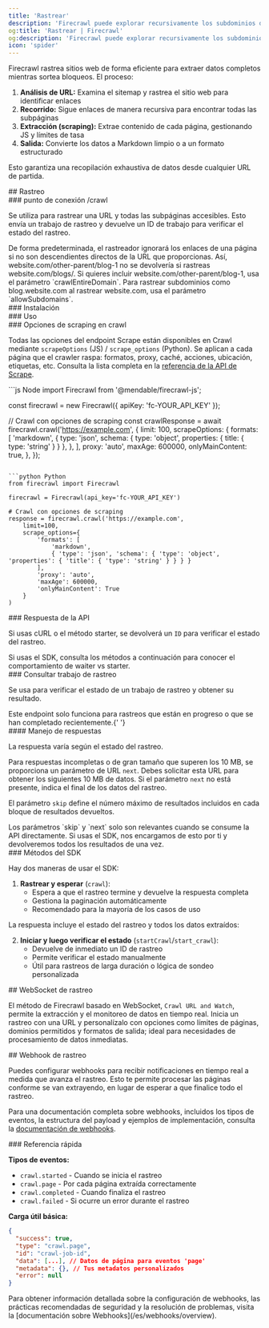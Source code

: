 ```yaml
---
title: 'Rastrear'
description: 'Firecrawl puede explorar recursivamente los subdominios de una URL y recopilar su contenido'
og:title: 'Rastrear | Firecrawl'
og:description: 'Firecrawl puede explorar recursivamente los subdominios de una URL y recopilar su contenido'
icon: 'spider'
---
```



Firecrawl rastrea sitios web de forma eficiente para extraer datos completos mientras sortea bloqueos. El proceso:

1. **Análisis de URL:** Examina el sitemap y rastrea el sitio web para identificar enlaces
2. **Recorrido:** Sigue enlaces de manera recursiva para encontrar todas las subpáginas
3. **Extracción (scraping):** Extrae contenido de cada página, gestionando JS y límites de tasa
4. **Salida:** Convierte los datos a Markdown limpio o a un formato estructurado

Esto garantiza una recopilación exhaustiva de datos desde cualquier URL de partida.

<div id="crawling">
  ## Rastreo
</div>

<div id="crawl-endpoint">
  ### punto de conexión /crawl
</div>

Se utiliza para rastrear una URL y todas las subpáginas accesibles. Esto envía un trabajo de rastreo y devuelve un ID de trabajo para verificar el estado del rastreo.

<Warning>
  De forma predeterminada, el rastreador ignorará los enlaces de una página si no son
  descendientes directos de la URL que proporcionas. Así, website.com/other-parent/blog-1 no se
  devolvería si rastreas website.com/blogs/. Si quieres incluir
  website.com/other-parent/blog-1, usa el parámetro `crawlEntireDomain`. Para
  rastrear subdominios como blog.website.com al rastrear website.com, usa el
  parámetro `allowSubdomains`.
</Warning>

<div id="installation">
  ### Instalación
</div>

<CodeGroup>
  <InstallationPython />

  <InstallationNode />
</CodeGroup>

<div id="usage">
  ### Uso
</div>

<CodeGroup>
  <CrawlPython />

  <CrawlNode />

  <CrawlCURL />
</CodeGroup>

<div id="scrape-options-in-crawl">
  ### Opciones de scraping en crawl
</div>

Todas las opciones del endpoint Scrape están disponibles en Crawl mediante `scrapeOptions` (JS) / `scrape_options` (Python). Se aplican a cada página que el crawler raspa: formatos, proxy, caché, acciones, ubicación, etiquetas, etc. Consulta la lista completa en la [referencia de la API de Scrape](https://docs.firecrawl.dev/api-reference/endpoint/scrape).

<CodeGroup>
  ```js Node
  import Firecrawl from '@mendable/firecrawl-js';

  const firecrawl = new Firecrawl({ apiKey: 'fc-YOUR_API_KEY' });

  // Crawl con opciones de scraping
  const crawlResponse = await firecrawl.crawl('https://example.com', {
    limit: 100,
    scrapeOptions: {
      formats: [
        'markdown',
        {
          type: 'json',
          schema: { type: 'object', properties: { title: { type: 'string' } } },
        },
      ],
      proxy: 'auto',
      maxAge: 600000,
      onlyMainContent: true,
    },
  });
  ```

  ```python Python
  from firecrawl import Firecrawl

  firecrawl = Firecrawl(api_key='fc-YOUR_API_KEY')

  # Crawl con opciones de scraping
  response = firecrawl.crawl('https://example.com',
      limit=100,
      scrape_options={
          'formats': [
              'markdown',
              { 'type': 'json', 'schema': { 'type': 'object', 'properties': { 'title': { 'type': 'string' } } } }
          ],
          'proxy': 'auto',
          'maxAge': 600000,
          'onlyMainContent': True
      }
  )
  ```
</CodeGroup>

<div id="api-response">
  ### Respuesta de la API
</div>

Si usas cURL o el método starter, se devolverá un `ID` para verificar el estado del rastreo.

<Note>
  Si usas el SDK, consulta los métodos a continuación para conocer el comportamiento de waiter vs starter.
</Note>

<StartCrawlOutput />

<div id="check-crawl-job">
  ### Consultar trabajo de rastreo
</div>

Se usa para verificar el estado de un trabajo de rastreo y obtener su resultado.

<Note>
  Este endpoint solo funciona para rastreos que están en progreso o que se han
  completado recientemente.{' '}
</Note>

<CodeGroup>
  <CheckCrawlJobPython />

  <CheckCrawlJobNode />

  <CheckCrawlJobCURL />
</CodeGroup>

<div id="response-handling">
  #### Manejo de respuestas
</div>

La respuesta varía según el estado del rastreo.

Para respuestas incompletas o de gran tamaño que superen los 10 MB, se proporciona un parámetro de URL `next`. Debes solicitar esta URL para obtener los siguientes 10 MB de datos. Si el parámetro `next` no está presente, indica el final de los datos del rastreo.

El parámetro `skip` define el número máximo de resultados incluidos en cada bloque de resultados devueltos.

<Info>
  Los parámetros `skip` y `next` solo son relevantes cuando se consume la API directamente.
  Si usas el SDK, nos encargamos de esto por ti y devolveremos
  todos los resultados de una vez.
</Info>

<CodeGroup>
  <CheckCrawlJobOutputScraping />

  <CheckCrawlJobOutputCompleted />
</CodeGroup>

<div id="sdk-methods">
  ### Métodos del SDK
</div>

Hay dos maneras de usar el SDK:

1. **Rastrear y esperar** (`crawl`):
   * Espera a que el rastreo termine y devuelve la respuesta completa
   * Gestiona la paginación automáticamente
   * Recomendado para la mayoría de los casos de uso

<CodeGroup>
  <PythonCrawlExample />

  <NodeCrawlExample />
</CodeGroup>

La respuesta incluye el estado del rastreo y todos los datos extraídos:

<CodeGroup>
  <PythonCrawlExampleResponse />

  <NodeCrawlExampleResponse />
</CodeGroup>

2. **Iniciar y luego verificar el estado** (`startCrawl`/`start_crawl`):
   * Devuelve de inmediato un ID de rastreo
   * Permite verificar el estado manualmente
   * Útil para rastreos de larga duración o lógica de sondeo personalizada

<CodeGroup>
  <StartCrawlPython />

  <StartCrawlNode />

  <StartCrawlCURL />
</CodeGroup>

<div id="crawl-websocket">
  ## WebSocket de rastreo
</div>

El método de Firecrawl basado en WebSocket, `Crawl URL and Watch`, permite la extracción y el monitoreo de datos en tiempo real. Inicia un rastreo con una URL y personalízalo con opciones como límites de páginas, dominios permitidos y formatos de salida; ideal para necesidades de procesamiento de datos inmediatas.

<CodeGroup>
  <CrawlWebSocketPython />

  <CrawlWebSocketNode />
</CodeGroup>

<div id="crawl-webhook">
  ## Webhook de rastreo
</div>

Puedes configurar webhooks para recibir notificaciones en tiempo real a medida que avanza el rastreo. Esto te permite procesar las páginas conforme se van extrayendo, en lugar de esperar a que finalice todo el rastreo.

<CrawlWebhookCURL />

Para una documentación completa sobre webhooks, incluidos los tipos de eventos, la estructura del payload y ejemplos de implementación, consulta la [documentación de webhooks](/es/webhooks/overview).

<div id="quick-reference">
  ### Referencia rápida
</div>

**Tipos de eventos:**

* `crawl.started` - Cuando se inicia el rastreo
* `crawl.page` - Por cada página extraída correctamente
* `crawl.completed` - Cuando finaliza el rastreo
* `crawl.failed` - Si ocurre un error durante el rastreo

**Carga útil básica:**

```json
{
  "success": true,
  "type": "crawl.page",
  "id": "crawl-job-id",
  "data": [...], // Datos de página para eventos 'page'
  "metadata": {}, // Tus metadatos personalizados
  "error": null
}
```

<Note>
  Para obtener información detallada sobre la configuración de webhooks, las prácticas recomendadas de seguridad y la resolución de problemas, visita la [documentación sobre Webhooks](/es/webhooks/overview).
</Note>
